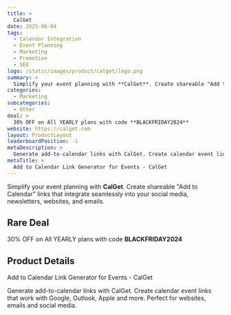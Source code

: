 ```yaml
---
title: >
  CalGet
date: 2025-06-04
tags:
  - Calendar Integration
  - Event Planning
  - Marketing
  - Promotion
  - SEO
logo: /static/images/product/calget/logo.png
summary: >
  Simplify your event planning with **CalGet**. Create shareable "Add to Calendar" links that integrate seamlessly into your social media, newsletters, websites, and emails.
categories:
  - Marketing
subcategories:
  - Other
deal: >
  30% OFF on All YEARLY plans with code **BLACKFRIDAY2024**
website: https://calget.com
layout: ProductLayout
leaderboardPosition: -1
metaDescription: >
  Generate add-to-calendar links with CalGet. Create calendar event links that work with Google, Outlook, Apple and more. Perfect for websites, emails and social media.
metaTitle: >
  Add to Calendar Link Generator for Events - CalGet
---
```

Simplify your event planning with **CalGet**. Create shareable "Add to Calendar" links that integrate seamlessly into your social media, newsletters, websites, and emails.

## Rare Deal

30% OFF on All YEARLY plans with code **BLACKFRIDAY2024**

## Product Details

Add to Calendar Link Generator for Events - CalGet

Generate add-to-calendar links with CalGet. Create calendar event links that work with Google, Outlook, Apple and more. Perfect for websites, emails and social media.
